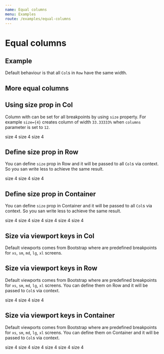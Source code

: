 ```yaml
---
name: Equal columns
menu: Examples
route: /examples/equal-columns
---
```



# Equal columns

## Example

Default behaviour is that all `Col`s in `Row` have the same width.

<Playground>
  <ThemeProvider theme={{ grid: theme }}>
    <Container
      colCss={`
        background-color: #e0e0eb;
        border: 1px solid #b3b3cc;
        padding: 20px;
      `}
    >
      <Row>
        <Col />
        <Col />
        <Col />
      </Row>
    </Container>
  </ThemeProvider>
</Playground>

## More equal columns

<Playground>
  <ThemeProvider theme={{ grid: theme }}>
    <Container
      colCss={`
        background-color: #e0e0eb;
        border: 1px solid #b3b3cc;
        padding: 20px;
      `}
    >
      <Row>
        <Col />
        <Col />
      </Row>
      <Row>
        <Col />
        <Col />
        <Col />
        <Col />
      </Row>
      <Row>
        <Col />
        <Col />
        <Col />
        <Col />
        <Col />
        <Col />
        <Col />
        <Col />
      </Row>
    </Container>
  </ThemeProvider>
</Playground>

## Using size prop in Col

Column with can be set for all breakpoints by using `size` property.
For example `size={4}` creates column of width `33.33333%` when `columns`
parameter is set to `12`.

<Playground>
  <ThemeProvider theme={{ grid: theme }}>
    <Container
      colCss={`
        background-color: #e0e0eb;
        border: 1px solid #b3b3cc;
        padding: 20px;
      `}
    >
      <Row>
        <Col size={4}>size 4</Col>
        <Col size={4}>size 4</Col>
        <Col size={4}>size 4</Col>
      </Row>
    </Container>
  </ThemeProvider>
</Playground>

## Define size prop in Row

You can define `size` prop in Row and it will be passed to all
`Col`s via context. So you san write less to achieve the same
result.

<Playground>
  <ThemeProvider theme={{ grid: theme }}>
    <Container
      colCss={`
        background-color: #e0e0eb;
        border: 1px solid #b3b3cc;
        padding: 20px;
      `}
    >
      <Row size={4}>
        <Col>size 4</Col>
        <Col>size 4</Col>
        <Col>size 4</Col>
      </Row>
    </Container>
  </ThemeProvider>
</Playground>

## Define size prop in Container

You can define `size` prop in Container and it will be passed to all
`Col`s via context. So you san write less to achieve the same
result.

<Playground>
  <ThemeProvider theme={{ grid: theme }}>
    <Container
      size={4}
      colCss={`
        background-color: #e0e0eb;
        border: 1px solid #b3b3cc;
        padding: 20px;
      `}
    >
      <Row>
        <Col>size 4</Col>
        <Col>size 4</Col>
        <Col>size 4</Col>
      </Row>
      <Row>
        <Col>size 4</Col>
        <Col>size 4</Col>
        <Col>size 4</Col>
      </Row>
    </Container>
  </ThemeProvider>
</Playground>

## Size via viewport keys in Col

Default viewports comes from Bootstrap where are predefined
breakpoints for `xs`, `sm`, `md`, `lg`, `xl` screens.

<Playground>
  <ThemeProvider theme={{ grid: theme }}>
    <Container
      colCss={`
        background-color: #e0e0eb;
        border: 1px solid #b3b3cc;
        padding: 20px;
      `}
    >
      <Row>
        <Col xs={4} sm={4} md={4} lg={4} xl={4} />
        <Col xs={4} sm={4} md={4} lg={4} xl={4} />
        <Col xs={4} sm={4} md={4} lg={4} xl={4} />
      </Row>
    </Container>
  </ThemeProvider>
</Playground>

## Size via viewport keys in Row

Default viewports comes from Bootstrap where are predefined
breakpoints for `xs`, `sm`, `md`, `lg`, `xl` screens. You
can define them on Row and it will be passed to `Col`s
via context.

<Playground>
  <ThemeProvider theme={{ grid: theme }}>
    <Container
      colCss={`
        background-color: #e0e0eb;
        border: 1px solid #b3b3cc;
        padding: 20px;
      `}
    >
      <Row xs={4} sm={4} md={4} lg={4} xl={4}>
        <Col>size 4</Col>
        <Col>size 4</Col>
        <Col>size 4</Col>
      </Row>
    </Container>
  </ThemeProvider>
</Playground>

## Size via viewport keys in Container

Default viewports comes from Bootstrap where are predefined
breakpoints for `xs`, `sm`, `md`, `lg`, `xl` screens. You
can define them on Container and it will be passed to `Col`s
via context.

<Playground>
  <ThemeProvider theme={{ grid: theme }}>
    <Container
      xs={4}
      sm={4}
      md={4}
      lg={4}
      xl={4}
      colCss={`
        background-color: #e0e0eb;
        border: 1px solid #b3b3cc;
        padding: 20px;
      `}
    >
      <Row>
        <Col>size 4</Col>
        <Col>size 4</Col>
        <Col>size 4</Col>
      </Row>
      <Row>
        <Col>size 4</Col>
        <Col>size 4</Col>
        <Col>size 4</Col>
      </Row>
    </Container>
  </ThemeProvider>
</Playground>
